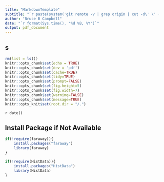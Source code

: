 ```yaml
---
title: "MarkdownTemplate"
subtitle: "`r paste(system('git remote -v | grep origin | cut -d\' \' -f1 | head -n 1',intern=TRUE),system('git log -1 | grep commit',intern=TRUE),sep=', ')`"
author: "Bruce B Campbell"
date: "`r format(Sys.time(), '%d %B, %Y')`"
output: pdf_document
---
```

s
---
```r
rm(list = ls())
knitr::opts_chunk$set(echo = TRUE)
knitr::opts_chunk$set(dev = 'pdf')
knitr::opts_chunk$set(cache=TRUE)
knitr::opts_chunk$set(tidy=TRUE)
knitr::opts_chunk$set(prompt=FALSE)
knitr::opts_chunk$set(fig.height=5)
knitr::opts_chunk$set(fig.width=7)
knitr::opts_chunk$set(warning=FALSE)
knitr::opts_chunk$set(message=TRUE)
knitr::opts_knit$set(root.dir = "/.")
```

`r date()`


## Install Package if Not Available  
```r
if(!require(faraway)){
    install.packages("faraway")
    library(faraway)
}

if(!require(HistData)){
    install.packages("HistData")
    library(HistData)
}
```
